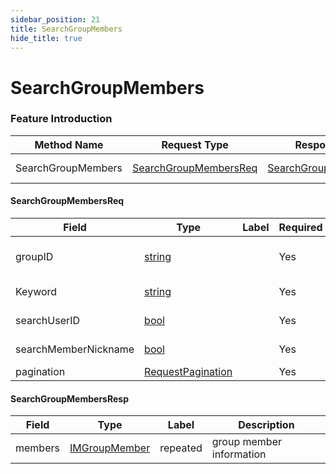 ```yaml
---
sidebar_position: 21
title: SearchGroupMembers
hide_title: true
---
```


# SearchGroupMembers

### Feature Introduction



| Method Name | Request Type | Response Type | Description |
| ----------- | ------------ | ------------- | ------------- |
| SearchGroupMembers | [SearchGroupMembersReq](docs/group/index.mdx#SearchGroupMembersReq) | [SearchGroupMembersResp](docs/group/index.mdx#SearchGroupMembersResp) | get group request |
 

#### SearchGroupMembersReq
| Field | Type | Label | Required | Description |
| ----- | ---- | ----- | -------- | ----------- |
| groupID | [string](docs/scalar/scalar.mdx) |  | Yes | group id you want to search |
| Keyword | [string](docs/scalar/scalar.mdx) |  | Yes | search keyword |
| searchUserID | [bool](docs/scalar/scalar.mdx) |  | Yes | search user id |
| searchMemberNickname | [bool](docs/scalar/scalar.mdx) |  | Yes | search user nickname |
| pagination | [RequestPagination](docs/common/index.mdx#RequestPagination) |  | Yes | pagination |
 

#### SearchGroupMembersResp
| Field | Type | Label | Description |
| ----- | ---- | ----- | ----------- |
| members | [IMGroupMember](docs/shared/index.mdx#IMGroupMember) | repeated | group member information |


